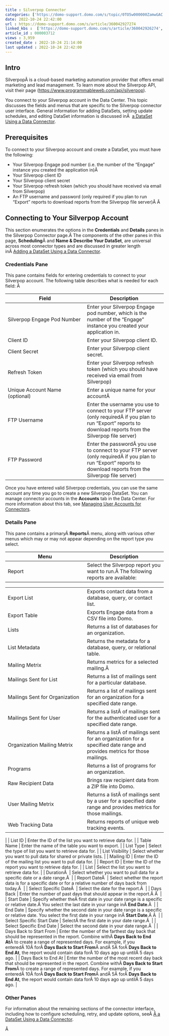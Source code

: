 ```yaml
---
title : Silverpop Connector
categories: ['https://domo-support.domo.com/s/topic/0TO5w000000ZamwGAC']
date: 2022-10-24 22:42:00
url : https://domo-support.domo.com/s/article/360042927274
linked_kbs :  ['https://domo-support.domo.com/s/article/360042926274', 'https://domo-support.domo.com/s/knowledge-base', 'https://domo-support.domo.com/s/article/360042927274', 'https://domo-support.domo.com/s/article/360042925494', 'https://domo-support.domo.com/s/article/360043429953', 'https://domo-support.domo.com/s/article/360042926054', 'https://domo-support.domo.com/s/article/360043429933', 'https://domo-support.domo.com/s/article/360043429693', 'https://domo-support.domo.com/s/topic/0TO5w000000ZamwGAC', 'https://domo-support.domo.com/s/article/360043429913']
article_id : 000003712
views : 3,959
created_date : 2022-10-24 21:14:00
last updated : 2022-10-24 22:42:00
---
```




Intro
-----


SilverpopÂ is a cloud-based marketing automation provider that offers email marketing and lead management. To learn more about the Silverpop API, visit their page ([https://www.programmableweb.com/api/silverpop](https://www.programmableweb.com/api/silverpop "https://www.programmableweb.com/api/silverpop")).  


You connect to your Silverpop account in the Data Center. This topic discusses the fields and menus that are specific to the Silverpop connector user interface. General information for adding DataSets, setting update schedules, and editing DataSet information is discussed inÂ  [a DataSet Using a Data Connector](..\adding_a_dataset_using_a_connector\index.html "Adding a DataSet Using a Data Connector").


Prerequisites
-------------


To connect to your Silverpop account and create a DataSet, you must have the following:



* Your Silverpop Engage pod number (i.e. the number of the "Engage" instance you created the application in)Â
* Your Silverpop client ID
* Your Silverpop client secret
* Your Silverpop refresh token (which you should have received via email from Silverpop)
* An FTP username and password (only required if you plan to run "Export" reports to download reports from the Silverpop file server)Â Â


Connecting to Your Silverpop Account
------------------------------------


This section enumerates the options in the **Credentials** and **Details** panes in the Silverpop Connector page.Â The components of the other panes in this page, **Scheduling**Â and **Name & Describe Your DataSet**, are universal across most connector types and are discussed in greater length inÂ [Adding a DataSet Using a Data Connector](..\adding_a_dataset_using_a_connector\index.html "Adding a DataSet Using a Data Connector").


### Credentials Pane


This pane contains fields for entering credentials to connect to your Silverpop account. The following table describes what is needed for each field: Â 




| Field | Description |
| --- | --- |
| Silverpop Engage Pod Number | Enter your Silverpop Engage pod number, which is the number of the "Engage" instance you created your application in. |
| Client ID | Enter your Silverpop client ID. |
| Client Secret | Enter your Silverpop client secret. |
| Refresh Token | Enter your Silverpop refresh token (which you should have received via email from Silverpop) |
| Unique Account Name (optional) | Enter a unique name for your accountÂ  |
| FTP Username | Enter the username you use to connect to your FTP server (only requiredÂ if you plan to run "Export" reports to download reports from the Silverpop file server) |
| FTP Password | Enter the passwordÂ you use to connect to your FTP server (only requiredÂ if you plan to run "Export" reports to download reports from the Silverpop file server) |


Once you have entered valid Silverpop credentials, you can use the same account any time you go to create a new Silverpop DataSet. You can manage connector accounts in the **Accounts** tab in the Data Center. For more information about this tab, see [Managing User Accounts for Connectors](..\managing_user_accounts_for_connectors\index.html "Managing User Accounts for Connectors").


### Details Pane


This pane contains a primaryÂ **Reports**Â menu, along with various other menus which may or may not appear depending on the report type you select.




| Menu | Description |
| --- | --- |
| Report | Select the Silverpop report you want to run.Â The following reports are available:

|  |  |
| --- | --- |
| Export List | Exports contact data from a database, query, or contact list. |
| Export Table | Exports Engage data from a CSV file into Domo. |
| Lists | Returns a list of databases for an organization. |
| List Metadata | Returns the metadata for a database, query, or relational table. |
| Mailing Metrix | Returns metrics for a selected mailing.Â  |
| Mailings Sent for List | Returns a list of mailings sent for a particular database. |
| Mailings Sent for Organization | Returns a list of mailings sent for an organization for a specified date range. |
| Mailings Sent for User | Returns a listÂ of mailings sent for the authenticated user for a specified date range. |
| Organization Mailing Metrix | Returns a listÂ of mailings sent for an organization for a specified date range and provides metrics for those mailings. |
| Programs | Returns a list of programs for an organization. |
| Raw Recipient Data | Brings raw recipient data from a ZIP file into Domo. |
| User Mailing Metrix | Returns a listÂ of mailings sent by a user for a specified date range and provides metrics for those mailings. |
| Web Tracking Data | Returns reports of unique web tracking events. |

 |
| List ID | Enter the ID of the list you want to retrieve data for. |
| Table Name | Enter the name of the table you want to export. |
| List Type | Select the type of list you want to retrieve data for. |
| List Visibility | Select whether you want to pull data for shared or private lists. |
| Mailing ID | Enter the ID of the mailing list you want to pull data for. |
| Report ID | Enter the ID of the report you want to retrieve data for. |
| List | Select the list you want to retrieve data for. |
| DurationÂ  | Select whether you want to pull data for a specific date or a date range.Â  |
| Report DateÂ  | Select whether the report data is for a specific date or for a relative number of days back from today.Â  |
| Select Specific DateÂ  | Select the date for the report.Â  |
| Days Back | Enter the number of past days that should appear in the report.Â Â  |
| Start Date | Specify whether theÂ first date in your date range is a specific or relative date.Â You select the last date in your range inÂ **End Date**.Â  |
| End Date | Specify whether the second date in your date range is a specific or relative date. You select the first date in your range inÂ **Start Date**.Â Â  |
| Select Specific Start Date | SelectÂ the first date in your date range.Â  |
| Select Specific End Date | Select the second date in your date range.Â  |
| Days Back to Start From | Enter the number of the farthest day back that should be represented in the report. Combine withÂ **Days Back to End At**Â to create a range of represented days.
For example, if you enteredÂ 10Â forÂ **Days Back to Start From**Â andÂ 5Â forÂ **Days Back to End At**, the report would contain data forÂ 10 days ago up untilÂ 5 days ago. |
| Days Back to End At | Enter the number of the most recent day back that should be represented in the report. Combine withÂ **Days Back to Start From**Â to create a range of represented days.
For example, if you enteredÂ 10Â forÂ **Days Back to Start From**Â andÂ 5Â forÂ **Days Back to End At**, the report would contain data forÂ 10 days ago up untilÂ 5 days ago. |


### Other Panes


For information about the remaining sections of the connector interface, including how to configure scheduling, retry, and update options, seeÂ [Â a DataSet Using a Data Connector](..\adding_a_dataset_using_a_connector\index.html "Adding a DataSet Using a Data Connector").


Â